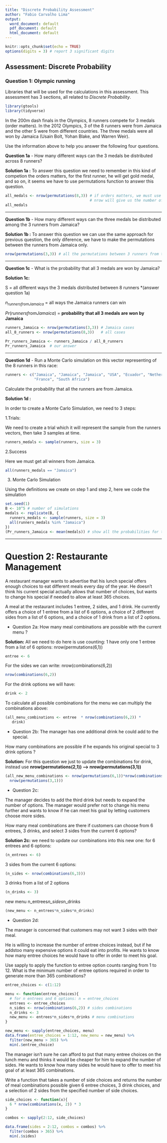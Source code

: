 ---
title: "Discrete Probability Assessment"
author: "Fabio Carvalho Lima"
output:
  word_document: default
  pdf_document: default
  html_document: default
---

```{r setup, include=FALSE}
knitr::opts_chunk$set(echo = TRUE)
options(digits = 3) # report 3 significant digits
```

## Assessment: Discrete Probability
### Question 1: Olympic running


Libraries that will be used for the calculations in this assessment. This assessment has 3 sections, all related to *Discrete Probability*.

```{r Libraries, message=FALSE, warning=FALSE}

library(gtools)
library(tidyverse)

```
  In the 200m dash finals in the Olympics, 8 runners compete for 3 medals 
(order matters). In the 2012 Olympics, 3 of the 8 runners were from Jamaica 
and the other 5 were from different countries. The three medals were all won 
by Jamaica (Usain Bolt, Yohan Blake, and Warren Weir).

Use the information above to help you answer the following four questions.

**Question 1a** - How many different ways can the 3 medals be distributed across 8 runners?

**Solution 1a :**
To answer this question we need to remember in this kind of competion the orders matters, for the first runner, he will get gold medal, and so on, it seems we 
have to use permutations function to answer this question.

```{r Answer 1a }

all_medals <- nrow(permutations(8,3)) # if orders matters, we must use permutations
                                      # nrow will give us the number of the observations
all_medals
```

---

**Question 1b** - How many different ways can the three medals be distributed among the 3 runners from Jamaica?

**Solution 1b :**
To answer this question we can use the same approach for previous question, the only diference, we have to make the permutations between the runners from Jamaica only.

```{r Answer 1b }

nrow(permutations(3,3)) # all the permutations between 3 runners from the same country

```

---

**Question 1c** - What is the probability that all 3 medals are won by Jamaica?


**Solution 1c:** 


S = all different ways the 3 medals distributed between 8 runners *(answer question 1a)


$n_{runners from Jamaica}$ = all ways the Jamaica runners can win


$Pr(runners from Jamaica)$ = **probability that all 3 medals are won by Jamaica**

```{r Answer 1c }
runners_Jamaica <- nrow(permutations(3,3)) # Jamaica cases
all_8_runners <- nrow(permutations(8,3))   # all cases

Pr_runners_Jamaica <- runners_Jamaica / all_8_runners
Pr_runners_Jamaica  # our answer

```
---

**Question 1d** - Run a Monte Carlo simulation on this vector representing of the 8 runners in this race:

```{r question 1d vector of runners}
runners <- c("Jamaica", "Jamaica", "Jamaica", "USA", "Ecuador", "Netherlands",
             "France", "South Africa")
```
Calculate the probability that all the runners are from Jamaica.


**Solution 1d :**

In order to create a Monte Carlo Simulation, we need to 3 steps:

1.Trials:


We need to create a trial which it will represent the sample from the runners vectors, then take 3 samples at time.

```{r trials}
runners_medals <- sample(runners, size = 3)
```
2.Success


Here we must get all winners from Jamaica.

```{r success}
all(runners_medals == "Jamaica")
```
3. Monte Carlo Simulation


Using the definitions we create on step 1 and step 2, here we code the simulation
```{r Monte Carlo Simulation}
set.seed(1)
B <- 10^5 # number of simulations 
medals <- replicate(B, {
  runners_medals <- sample(runners, size = 3)
  all(runners_medals %in% "Jamaica")
})
(Pr_runners_Jamaica <- mean(medals)) # show all the probabilities for the Jamaica runners
```
---
# Question 2: Restaurante Management


A restaurant manager wants to advertise that his lunch special offers enough
choices to eat different meals every day of the year. He doesn't think his
current special actually allows that number of choices, but wants to change
his special if needed to allow at least 365 choices.

A meal at the restaurant includes 1 entree, 2 sides, and 1 drink. He
currently offers a choice of 1 entree from a list of 6 options, a choice of
2 different sides from a list of 6 options, and a choice of 1 drink from a
list of 2 options.

* Question 2a:
How many meal combinations are possible with the current menu ?

**Solution:** 
All we need to do here is use counting: 1 have only one 1 entree from a list of 6 options: nrow(permutations(6,1))
```{r entree}
entree <- 6
```
For the sides we can write: nrow(combinations(6,2))
```{r sides}

nrow(combinations(6,2))
```
For the drink options we will have:
```{r drinks}

drink <- 2
```
To calculate all possible combinations for the menu we can  multiply the combinations above:

```{r new menu}

(all_menu_combinations <- entree  * nrow(combinations(6,2)) *
   drink)
```

* Question 2b:
The manager has one additional drink he could add to the special.


How many combinations are possible if he expands his original special to 3 drink options ?

**Solution:**
For this question we just to update the combinations for drink, instead use **nrow(permutations(2,1)) --> nrow(permutations(3,1))**

```{r new menu2}

(all_new_menu_combinations <- nrow(permutations(6,1))*nrow(combinations(6,2))*
  nrow(permutations(3,1)))
```

* Question 2c:

The manager decides to add the third drink but needs to expand the number of options. The manager would prefer not to change his menu further and wants to know if he can meet his goal by letting customers choose more sides.

How many meal combinations are there if customers can choose from 6 entrees, 3 drinks, and select 3 sides from the current 6 options?

**Solution 2c:**
we need to update our combinations into this new one:
for 6 entrees and 6 options:

```{r}

(n_entrees <- 6)
```
3 sides from the current 6 options:

```{r}

(n_sides <- nrow(combinations(6,3)))
```
3 drinks from a list of 2 options

```{r}
(n_drinks <- 3)
```
new menu n_entrees*n_sides*n_drinks

```{r}

(new_menu <- n_entrees*n_sides*n_drinks)
```
* Question 2d:

The manager is concerned that customers may not want 3 sides with their meal.


He is willing to increase the number of entree choices instead, but if he addstoo many expensive options it could eat into profits. He wants to know how many entree choices he would have to offer in order to meet his goal.


Use sapply to apply the function to entree option counts ranging from 1 to 12.
What is the minimum number of entree options required in order to generate more
than 365 combinations?

```{r}

entree_choices <- c(1:12)
```
```{r function menu}

menu <- function(entree_choices){
  # for n entrees and 6 options: n = entree_choices
  entrees <- entree_choices
  n_sides <- nrow(combinations(6,2)) # sides combinations
  n_drinks <- 3
  new_menu <- entrees*n_sides*n_drinks # menu combinations
}

new_menu <- sapply(entree_choices, menu)
data.frame(entree_choices = 1:12, new_menu = new_menu) %>%
  filter(new_menu > 365) %>%
  min(.$entree_choice)
```

The manager isn't sure he can afford to put that many entree choices on the lunch menu and thinks it would be cheaper for him to expand the number of sides. He wants to know how many sides he would have to offer to meet his goal of at least 365 combinations.



Write a function that takes a number of side choices and returns the number  of meal combinations possible given 6 entree choices, 3 drink choices, and a selection of 2 sides from the specified number of side choices.

```{r }

side_choices <- function(x){
  6 * nrow(combinations(x, 2)) * 3
}

combos <- sapply(2:12, side_choices)

data.frame(sides = 2:12, combos = combos) %>%
  filter(combos > 365) %>%
  min(.$sides)
```



